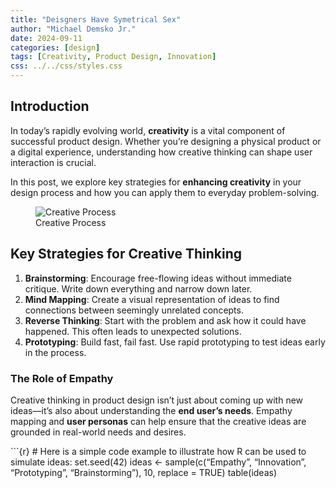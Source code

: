 ```yaml
---
title: "Deisgners Have Symetrical Sex"
author: "Michael Demsko Jr."
date: 2024-09-11
categories: [design]
tags: [Creativity, Product Design, Innovation]
css: ../../css/styles.css
---
```


## Introduction

In today's rapidly evolving world, **creativity** is a vital component of successful product design. Whether you're designing a physical product or a digital experience, understanding how creative thinking can shape user interaction is crucial.

In this post, we explore key strategies for **enhancing creativity** in your design process and how you can apply them to everyday problem-solving.

![Creative Process](https://via.placeholder.com/600x400 "Creative Process in Design")

## Key Strategies for Creative Thinking

1.  **Brainstorming**: Encourage free-flowing ideas without immediate critique. Write down everything and narrow down later.
2.  **Mind Mapping**: Create a visual representation of ideas to find connections between seemingly unrelated concepts.
3.  **Reverse Thinking**: Start with the problem and ask how it could have happened. This often leads to unexpected solutions.
4.  **Prototyping**: Build fast, fail fast. Use rapid prototyping to test ideas early in the process.

### The Role of Empathy

Creative thinking in product design isn't just about coming up with new ideas—it's also about understanding the **end user's needs**. Empathy mapping and **user personas** can help ensure that the creative ideas are grounded in real-world needs and desires.

\`\`\`{r} \# Here is a simple code example to illustrate how R can be used to simulate ideas: set.seed(42) ideas \<- sample(c("Empathy", "Innovation", "Prototyping", "Brainstorming"), 10, replace = TRUE) table(ideas)
